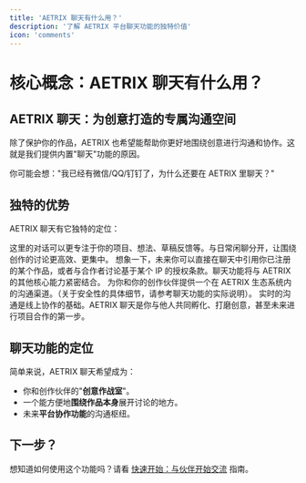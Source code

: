 ```yaml
---
title: 'AETRIX 聊天有什么用？'
description: '了解 AETRIX 平台聊天功能的独特价值'
icon: 'comments'
---
```


# 核心概念：AETRIX 聊天有什么用？

## AETRIX 聊天：为创意打造的专属沟通空间

除了保护你的作品，AETRIX 也希望能帮助你更好地围绕创意进行沟通和协作。这就是我们提供内置"聊天"功能的原因。

你可能会想："我已经有微信/QQ/钉钉了，为什么还要在 AETRIX 里聊天？"

## 独特的优势

AETRIX 聊天有它独特的定位：

<CardGroup cols={2}>
  <Card title="聚焦创意本身" icon="bullseye">
    这里的对话可以更专注于你的项目、想法、草稿反馈等。与日常闲聊分开，让围绕创作的讨论更高效、更集中。
  </Card>
  <Card title="连接平台功能" icon="link">
    想象一下，未来你可以直接在聊天中引用你已注册的某个作品，或者与合作者讨论基于某个 IP 的授权条款。聊天功能将与 AETRIX 的其他核心能力紧密结合。
  </Card>
  <Card title="相对私密的环境" icon="lock">
    为你和你的创作伙伴提供一个在 AETRIX 生态系统内的沟通渠道。（关于安全性的具体细节，请参考聊天功能的实际说明）。
  </Card>
  <Card title="协作的起点" icon="people-group">
    实时的沟通是线上协作的基础。AETRIX 聊天是你与他人共同孵化、打磨创意，甚至未来进行项目合作的第一步。
  </Card>
</CardGroup>

## 聊天功能的定位

简单来说，AETRIX 聊天希望成为：

- 你和创作伙伴的"**创意作战室**"。
- 一个能方便地**围绕作品本身**展开讨论的地方。
- 未来**平台协作功能**的沟通枢纽。

## 下一步？

想知道如何使用这个功能吗？请看 [快速开始：与伙伴开始交流](/start-chat) 指南。 